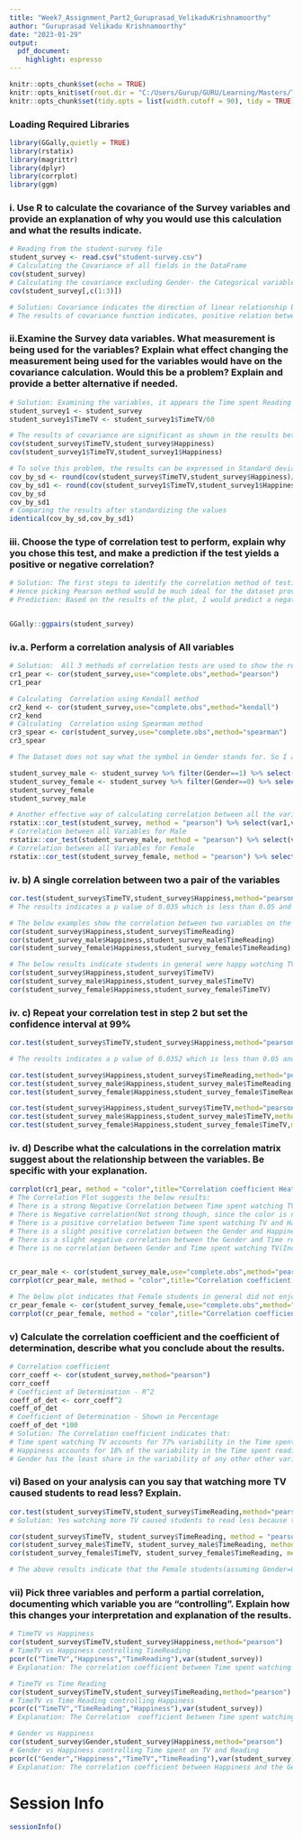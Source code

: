 ```yaml
---
title: "Week7_Assignment_Part2_Guruprasad_VelikaduKrishnamoorthy"
author: "Guruprasad Velikadu Krishnamoorthy"
date: "2023-01-29"
output: 
  pdf_document: 
    highlight: espresso
---
```


```r
knitr::opts_chunk$set(echo = TRUE)
knitr::opts_knit$set(root.dir = "C:/Users/Gurup/GURU/Learning/Masters/Term_2/DSC520_T302_Statistics_for_Data_Science/Week_7/")
knitr::opts_chunk$set(tidy.opts = list(width.cutoff = 90), tidy = TRUE)
```
### Loading Required Libraries
```r
library(GGally,quietly = TRUE)
library(rstatix)
library(magrittr)
library(dplyr)
library(corrplot)
library(ggm)
```


### i. Use R to calculate the covariance of the Survey variables and provide an explanation of why you would use this calculation and what the results indicate.
```r
# Reading from the student-survey file
student_survey <- read.csv("student-survey.csv")
# Calculating the Covariance of all fields in the DataFrame 
cov(student_survey)
# Calculating the covariance excluding Gender- the Categorical variable 
cov(student_survey[,c(1:3)])

# Solution: Covariance indicates the direction of linear relationship between the variables. Positive covariance indicates that as one variable deviates from mean, the other variable also deviates in the same direction and the Negative Covariance indicates that it occurs in the opposite direction.The Covariance values are not standardized and the values can range from Infinity to - Infinity.
# The results of covariance function indicates, positive relation between TimeTV and Happiness. Whereas the results indicates negative relation between TimeTV vs TimeReading and TimeReading vs Happiness. In simple words, students were happier watching TV than Reading.Also Time spent watching TV and Reading had an inverse relationship.

```

### ii.Examine the Survey data variables. What measurement is being used for the variables? Explain what effect changing the measurement being used for the variables would have on the covariance calculation. Would this be a problem? Explain and provide a better alternative if needed.
```r
# Solution: Examining the variables, it appears the Time spent Reading and Time spent watching TV does not seem to be measured in the same unit. TimeReading appears to be in Hours, while TimeTV seems like Minutes. This can have a big effect in the results of covariance as it is not standardized. As an experiment, I tried to convert the minutes into Hours as shown below :
student_survey1 <- student_survey
student_survey1$TimeTV <- student_survey1$TimeTV/60

# The results of covariance are significant as shown in the results between Covariance of TimeTV vs Happiness.
cov(student_survey$TimeTV,student_survey$Happiness)
cov(student_survey1$TimeTV,student_survey1$Happiness)

# To solve this problem, the results can be expressed in Standard deviation units as demonstrated below. This is also called as Correlation.
cov_by_sd <- round(cov(student_survey$TimeTV,student_survey$Happiness)/(sd(student_survey$TimeTV) * sd(student_survey$Happiness)),2)
cov_by_sd1 <- round(cov(student_survey1$TimeTV,student_survey1$Happiness)/(sd(student_survey1$TimeTV) * sd(student_survey1$Happiness)),2)
cov_by_sd
cov_by_sd1
# Comparing the results after standardizing the values
identical(cov_by_sd,cov_by_sd1)
```

### iii. Choose the type of correlation test to perform, explain why you chose this test, and make a prediction if the test yields a positive or negative correlation?
```r
# Solution: The first steps to identify the correlation method of testing is to Plot the data (using ggally) to study the relationship. The results shows that there is a negative linear relationship between Time reading and Time TV, so I would pick Pearson for that.For the Gender variable correlations, I would use Pearson. However, as the dataset is small Kendall can also be a choice to perform correlation on the entire dataset.Also, the reason I wouldn't pick Spearman is that the data is not Ordinal.
# Hence picking Pearson method would be much ideal for the dataset provided.
# Prediction: Based on the results of the plot, I would predict a negative correlation between TimeReading vs TimeTV.Also I predict a positive correlation between TimeTV vs Happiness based on the results of the plot.


GGally::ggpairs(student_survey)
```

### iv.a. Perform a correlation analysis of All variables
```r
# Solution:  All 3 methods of correlation tests are used to show the results. However as stated in the question above, Pearson would be my choice to perform the test.
cr1_pear <- cor(student_survey,use="complete.obs",method="pearson")
cr1_pear

# Calculating  Correlation using Kendall method
cr2_kend <- cor(student_survey,use="complete.obs",method="kendall")
cr2_kend
# Calculating  Correlation using Spearman method
cr3_spear <- cor(student_survey,use="complete.obs",method="spearman")
cr3_spear
```

```r
# The Dataset does not say what the symbol in Gender stands for. So I assumed 1 is for Male and 0 is for Female and derived below dataframes

student_survey_male <- student_survey %>% filter(Gender==1) %>% select(1,2,3)
student_survey_female <- student_survey %>% filter(Gender==0) %>% select(1,2,3)
student_survey_female
student_survey_male

# Another effective way of calculating correlation between all the variables. Results of correlation are arranged in order.
rstatix::cor_test(student_survey, method = "pearson") %>% select(var1,var2,cor) %>% arrange(cor)
# Correlation between all Variables for Male
rstatix::cor_test(student_survey_male, method = "pearson") %>% select(var1,var2,cor) %>% arrange(cor)
# Correlation between all Variables for Female
rstatix::cor_test(student_survey_female, method = "pearson") %>% select(var1,var2,cor) %>% arrange(cor)

```



### iv. b) A single correlation between two a pair of the variables
```r
cor.test(student_survey$TimeTV,student_survey$Happiness,method="pearson",conf.level = 0.95)
# The results indicates a p value of 0.035 which is less than 0.05 and hence we can reject the null hypothesis and consider the Alternative hypotheses that the Correlation does exist between the Time spent watching TV and Happiness.Also the ranges in the Confidence interval  0.05934031 & 0.89476238 is above zero which indicates that there is perhaps a correlation between the variables.

# The below examples show the correlation between two variables on the entire dataset and Male and Female datasets. The results indicate Female students did not enjoy Reading more than the Male students.
cor(student_survey$Happiness,student_survey$TimeReading)
cor(student_survey_male$Happiness,student_survey_male$TimeReading)
cor(student_survey_female$Happiness,student_survey_female$TimeReading)

# The below results indicate students in general were happy watching TV. Female students enjoyed watching TV more than the male students.
cor(student_survey$Happiness,student_survey$TimeTV)
cor(student_survey_male$Happiness,student_survey_male$TimeTV)
cor(student_survey_female$Happiness,student_survey_female$TimeTV)
```

### iv. c) Repeat your correlation test in step 2 but set the confidence interval at 99%
```r
cor.test(student_survey$TimeTV,student_survey$Happiness,method="pearson",conf.level =0.99)

# The results indicates a p value of 0.0352 which is less than 0.05 and hence we can reject the null hypothesis and consider the Alternative hypotheses that the Correlation does exist between the Time spent watching TV and Happiness.The actual correlation value is 0.636556

cor.test(student_survey$Happiness,student_survey$TimeReading,method="pearson",conf.level =0.99)
cor.test(student_survey_male$Happiness,student_survey_male$TimeReading,method="pearson",conf.level =0.99)
cor.test(student_survey_female$Happiness,student_survey_female$TimeReading,method="pearson",conf.level =0.99)

cor.test(student_survey$Happiness,student_survey$TimeTV,method="pearson",conf.level =0.99)
cor.test(student_survey_male$Happiness,student_survey_male$TimeTV,method="pearson",conf.level =0.99)
cor.test(student_survey_female$Happiness,student_survey_female$TimeTV,method="pearson",conf.level =0.99)
```

### iv. d) Describe what the calculations in the correlation matrix suggest about the relationship between the variables. Be specific with your explanation.

```r

corrplot(cr1_pear, method = "color",title="Correlation coefficient HeatMap of Students",mar=c(0,0,2,0))
# The Correlation Plot suggests the below results:
# There is a strong Negative Correlation between Time spent watching TV versus time spent reading.
# There is Negative correlation(Not strong though, since the color is not Dark Red) between Time spent reading and Happiness.
# There is a positive correlation between Time spent watching TV and Happiness(indicated by Blue color in the plot)
# There is a slight positive correlation between the Gender and Happiness(indicated by light blue).
# There is a slight negative correlation between the Gender and Time reading(indicated by light Red)
# There is no correlation between Gender and Time spent watching TV(Indicated by white color)


cr_pear_male <- cor(student_survey_male,use="complete.obs",method="pearson")
corrplot(cr_pear_male, method = "color",title="Correlation coefficient HeatMap of Male Students",mar=c(0,0,2,0))

# The below plot indicates that Female students in general did not enjoy Reading. They enjoyed reading lesser than Male and also enjoyed watching TV more than Male students.
cr_pear_female <- cor(student_survey_female,use="complete.obs",method="pearson")
corrplot(cr_pear_female, method = "color",title="Correlation coefficient HeatMap of Female Students",mar=c(0,0,2,0))
```

### v) Calculate the correlation coefficient and the coefficient of determination, describe what you conclude about the results.
```r
# Correlation coefficient
corr_coeff <- cor(student_survey,method="pearson")
corr_coeff
# Coefficient of Determination - R^2
coeff_of_det <- corr_coeff^2
coeff_of_det
# Coefficient of Determination - Shown in Percentage
coeff_of_det *100
# Solution: The Correlation coefficient indicates that:
# Time spent watching TV accounts for 77% variability in the Time spent Reading
# Happiness accounts for 18% of the variability in the Time spent reading and 40% in the Time spent Watching TV and only 2% of Gender choices.
# Gender has the least share in the variability of any other other variables in the dataset. 
```

### vi) Based on your analysis can you say that watching more TV caused students to read less? Explain.
```r
cor.test(student_survey$TimeTV,student_survey$TimeReading,method="pearson")
# Solution: Yes watching more TV caused students to read less because there is a strong negative correlation between the 2 variables of -0.883 and also Time spent watching TV accounts for 77% variability in the Time spent Reading. These results are evident from the Correlation plot above which indicates a negative correlation.

cor(student_survey$TimeTV, student_survey$TimeReading, method = "pearson")
cor(student_survey_male$TimeTV, student_survey_male$TimeReading, method = "pearson")
cor(student_survey_female$TimeTV, student_survey_female$TimeReading, method = "pearson")

# The above results indicate that the Female students(assuming Gender=0 is female) did not enjoy studying compared to watching TV than the Male students.
```


### vii) Pick three variables and perform a partial correlation, documenting which variable you are “controlling”. Explain how this changes your interpretation and explanation of the results.

```r
# TimeTV vs Happiness 
cor(student_survey$TimeTV,student_survey$Happiness,method="pearson")
# TimeTV vs Happiness controlling TimeReading
pcor(c("TimeTV","Happiness","TimeReading"),var(student_survey))
# Explanation: The correlation coefficient between Time spent watching TV and Happiness is 0.6365. However while controlling the time spent Reading, the correlation drops to 0.597

# TimeTV vs Time Reading
cor(student_survey$TimeTV,student_survey$TimeReading,method="pearson")
# TimeTV vs Time Reading controlling Happiness
pcor(c("TimeTV","TimeReading","Happiness"),var(student_survey))
# Explanation: The Correlation  coefficient between Time spent watching TV and Time spent reading is -0.883. However controlling the factor of Happiness, the correlation increases slightly to -0.87

# Gender vs Happiness
cor(student_survey$Gender,student_survey$Happiness,method="pearson")
# Gender vs Happiness controlling Time spent on TV and Reading
pcor(c("Gender","Happiness","TimeTV","TimeReading"),var(student_survey))
# Explanation: The correlation coefficient between Happiness and the Gender is 0.157. However controlling the Time spent reading and time spent watching TV, the correlation increases to 0.283
```

# Session Info
```r
sessionInfo()
```






